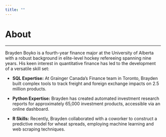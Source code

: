 ```yaml
---
title: ""
---
```


# About

---

Brayden Boyko is a fourth-year finance major at the University of Alberta with a robust background in elite-level hockey refereeing spanning nine years. His keen interest in quantitative finance has led to the development of a versatile skill set:

-   **SQL Expertise:** At Grainger Canada's Finance team in Toronto, Brayden built complex tools to track freight and foreign exchange impacts on 2.5 million products.

-   **Python Expertise:** Brayden has created automated investment research reports for approximately 65,000 investment products, accessible via an online dashboard.

-   **R Skills:** Recently, Brayden collaborated with a coworker to construct a predictive model for wheat spreads, employing machine learning and web scraping techniques.
